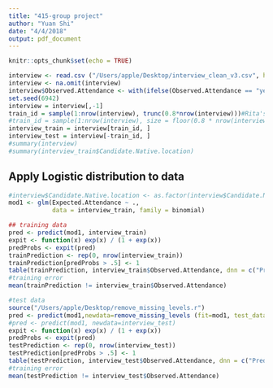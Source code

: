 ```yaml
---
title: "415-group project"
author: "Yuan Shi"
date: "4/4/2018"
output: pdf_document
---
```


```r
knitr::opts_chunk$set(echo = TRUE)
```

```r
interview <- read.csv ("/Users/apple/Desktop/interview_clean_v3.csv", header=TRUE)
interview <- na.omit(interview)
interview$Observed.Attendance <- with(ifelse(Observed.Attendance == "yes", "1", "0"), data=interview)
set.seed(6942)
interview = interview[,-1]
train_id = sample(1:nrow(interview), trunc(0.8*nrow(interview)))#Rita's
#train_id = sample(1:nrow(interview), size = floor(0.8 * nrow(interview)))
interview_train = interview[train_id, ]
interview_test = interview[-train_id, ]
#summary(interview)
#summary(interview_train$Candidate.Native.location)
```
## Apply Logistic distribution to data
```r
#interview$Candidate.Native.location <- as.factor(interview$Candidate.Native.location)
mod1 <- glm(Expected.Attendance ~ .,
            data = interview_train, family = binomial)

## training data
pred <- predict(mod1, interview_train)
expit <- function(x) exp(x) / (1 + exp(x))
predProbs <- expit(pred)
trainPrediction <- rep(0, nrow(interview_train))
trainPrediction[predProbs > .5] <- 1
table(trainPrediction, interview_train$Observed.Attendance, dnn = c("Predicted", "Actual"))
#training error
mean(trainPrediction != interview_train$Observed.Attendance)
```
```r
#test data
source("/Users/apple/Desktop/remove_missing_levels.r")
pred <- predict(mod1,newdata=remove_missing_levels (fit=mod1, test_data=interview_test))
#pred <- predict(mod1, newdata=interview_test)
expit <- function(x) exp(x) / (1 + exp(x))
predProbs <- expit(pred)
testPrediction <- rep(0, nrow(interview_test))
testPrediction[predProbs > .5] <- 1
table(testPrediction, interview_test$Observed.Attendance, dnn = c("Predicted", "Actual"))
#training error
mean(testPrediction != interview_test$Observed.Attendance)
```
